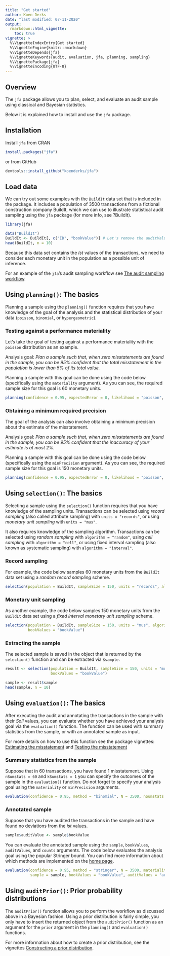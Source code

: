 ---
title: "Get started"
author: Koen Derks
date: "last modified: 07-11-2020"
output: 
  rmarkdown::html_vignette:
    toc: true
vignette: >
  %\VignetteIndexEntry{Get started}
  %\VignetteEngine{knitr::rmarkdown}
  %\VignetteDepends{jfa}
  %\VignetteKeywords{audit, evaluation, jfa, planning, sampling}
  %\VignettePackage{jfa}
  %\VignetteEncoding{UTF-8}
---

## Overview

The `jfa` package allows you to plan, select, and evaluate an audit sample using classical and Bayesian statistics. 

Below it is explained how to install and use the `jfa` package.

## Installation

Install `jfa` from CRAN

```{r, eval=FALSE}
install.packages("jfa")
```

or from GitHub

```{r, eval=FALSE}
devtools::install_github("koenderks/jfa")
```

## Load data

We can try out some examples with the `BuildIt` data set that is included in the package. It includes a population of 3500 transactions from a fictional construction company BuildIt, which we can use to illustrate statistical audit sampling using the `jfa` package (for more info, see ?BuildIt).

```{r}
library(jfa)

data("BuildIt")
BuildIt <- BuildIt[, c("ID", "bookValue")] # Let's remove the auditValue column for this example
head(BuildIt, n = 10)
```

Because this data set contains the *Ist* values of the transactions, we need to consider each monetary unit in the population as a possible unit of inference.

For an example of the `jfa`'s audit sampling workflow see [The audit sampling workflow](https://koenderks.github.io/jfa/articles/v1auditWorkflow.html).

## Using `planning()`: The basics

Planning a sample using the `planning()` function requires that you have knowledge of the goal of the analysis and the statistical distribution of your data (`poisson`, `binomial`, or `hypergeometric`). 

### Testing against a performance materiality

Let's take the goal of testing against a performance materiality with the `poisson` distribution as an example.

Analysis goal: *Plan a sample such that, when zero misstatements are found in the sample, you can be 95% confident that the total misstatement in the population is lower than 5% of its total value.*

Planning a sample with this goal can be done using the code below (specifically using the `materiality` argument). As you can see, the required sample size for this goal is 60 monetary units.

```{r}
planning(confidence = 0.95, expectedError = 0, likelihood = "poisson", N = 3500, materiality = 0.05)
```

### Obtaining a minimum required precision

The goal of the analysis can also involve obtaining a minimum precision about the estimate of the misstatement. 

Analysis goal: *Plan a sample such that, when zero misstatements are found in the sample, you can be 95% confident that the inaccuracy of your estimate is at most 2%.*

Planning a sample with this goal can be done using the code below (specifically using the `minPrecision` argument). As you can see, the required sample size for this goal is 150 monetary units.

```{r}
planning(confidence = 0.95, expectedError = 0, likelihood = "poisson", N = 3500, minPrecision = 0.02)
```

## Using `selection()`: The basics

Selecting a sample using the `selection()` function requires that you have knowledge of the sampling units. Transactions can be selected using *record sampling* (also called attribute sampling) with `units = "records"`, or using *monetary unit sampling* with `units = "mus"`. 

It also requires knowledge of the sampling algorithm. Transactions can be selected using *random sampling* with `algorithm = "random"`, using *cell sampling* with `algorithm = "cell"`, or using fixed interval sampling (also known as systematic sampling) with `algorithm = "interval"`. 

### Record sampling

For example, the code below samples 60 monetary units from the `BuildIt` data set using a *random record sampling* scheme.

```{r}
selection(population = BuildIt, sampleSize = 150, units = "records", algorithm = "random")
```

### Monetary unit sampling

As another example, the code below samples 150 monetary units from the `BuildIt` data set using a *fixed interval monetary unit sampling* scheme.

```{r}
selection(population = BuildIt, sampleSize = 150, units = "mus", algorithm = "interval", 
          bookValues = "bookValue")
```

### Extracting the sample

The selected sample is saved in the object that is returned by the `selection()` function and can be extracted via `$sample`.  

```{r}
result <- selection(population = BuildIt, sampleSize = 150, units = "mus", algorithm = "interval", 
                    bookValues = "bookValue")

sample <- result$sample
head(sample, n = 10)
```

## Using `evaluation()`: The basics

After executing the audit and annotating the transactions in the sample with their *Soll* values, you can evaluate whether you have achieved your analysis goal via the `evaluation()` function. The function can be used with summary statistics from the sample, or with an annotated sample as input. 

For more details on how to use this function see the package vignettes: [Estimating the misstatement](https://koenderks.github.io/jfa/articles/v3estimation.html) and [Testing the misstatement](https://koenderks.github.io/jfa/articles/v4testing.html)

### Summary statistics from the sample

Suppose that in 60 transactions, you have found 1 misstatement. Using `nSumstats = 60` and `kSumstats = 1` you can specify the outcomes of the sample in the `evaluation()` function. Do not forget to specify your analysis goal using the `materiality` or `minPrecision` arguments.

```{r}
evaluation(confidence = 0.95, method = "binomial", N = 3500, nSumstats = 60, kSumstats = 1, materiality = 0.05)
```

### Annotated sample

Suppose that you have audited the transactions in the sample and have found no deviations from the *ist* values. 

```{r}
sample$auditValue <- sample$bookValue
```

You can evaluate the annotated sample using the `sample`, `bookValues`, `auditValues`, and `counts` arguments. The code below evaluates the analysis goal using the popular Stringer bound. You can find more information about which methods are implemented on the [home page](https://koenderks.github.io/jfa/).

```{r}
evaluation(confidence = 0.95, method = "stringer", N = 3500, materiality = 0.05,
           sample = sample, bookValues = "bookValue", auditValues = "auditValue", counts = sample$count)
```

## Using `auditPrior()`: Prior probability distributions

The `auditPrior()` function allows you to perform the workflow as discussed above in a Bayesian fashion. Using a prior distribution is fairly simple, you only have to insert the returned object from the `auditPrior()` function as an argument for the `prior` argument in the `planning()` and `evaluation()` functions. 

For more information about how to create a prior distribution, see the vignettes [Constructing a prior distribution](https://koenderks.github.io/jfa/articles/v2priorDistributions.html). 